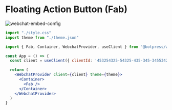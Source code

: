 
# Floating Action Button (Fab)

![webchat-embed-config](/docs/content/webchat/component-fab.png)

```jsx /Fab/
import "./style.css"
import theme from "./theme.json"

import { Fab, Container, WebchatProvider, useClient } from '@botpress/webchat'

const App = () => {
  const client = useClient({ clientId: '453254325-54325-435-345-345534253' })

  return (
    <WebchatProvider client={client} theme={theme}>
      <Container>
        <Fab />
      </Container>
    </WebchatProvider>
  )
}
```

<Demo src="https://stackblitz.com/edit/bp-webchat-template-c51e4w?embed=1&file=src%2FApp.tsx&hideNavigation=1" title="Fab Demo" />
